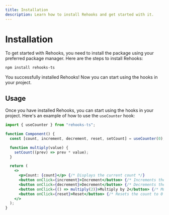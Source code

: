 ```yaml
---
title: Installation
description: Learn how to install Rehooks and get started with it.
---
```



# Installation

To get started with Rehooks, you need to install the package using your preferred package manager. Here are the steps to install Rehooks:

```bash title="Terminal"
npm install rehooks-ts
```

You successfully installed Rehooks! Now you can start using the hooks in your project.

## Usage

Once you have installed Rehooks, you can start using the hooks in your project. Here's an example of how to use the `useCounter` hook:

```jsx title="Component.tsx"
import { useCounter } from "rehooks-ts";

function Component() {
  const [count, increment, decrement, reset, setCount] = useCounter(0);

  function multiply(value) {
    setCount((prev) => prev * value);
  }

  return (
    <>
      <p>Count: {count}</p> {/* Displays the current count */}
      <button onClick={increment}>Increment</button> {/* Increments the count by 1 */}
      <button onClick={decrement}>Decrement</button> {/* Decrements the count by 1 */}
      <button onClick={() => multiply(2)}>Multiply by 2</button> {/* Multiplies the count by 2 */}
      <button onClick={reset}>Reset</button> {/* Resets the count to 0 */}
    </>
  );
}
```

